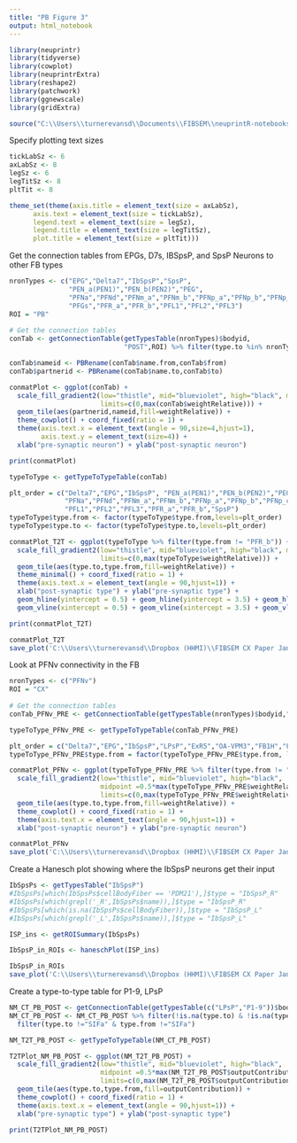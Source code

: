 ```yaml
---
title: "PB Figure 3"
output: html_notebook
---
```



```r
library(neuprintr)
library(tidyverse)
library(cowplot)
library(neuprintrExtra)
library(reshape2)
library(patchwork)
library(ggnewscale)
library(gridExtra)

source("C:\\Users\\turnerevansd\\Documents\\FIBSEM\\neuprintR-notebooks\\PBAnalysisUtils.R")
```

Specify plotting text sizes
```r
tickLabSz <- 6
axLabSz <- 8
legSz <- 6
legTitSz <- 8
pltTit <- 8

theme_set(theme(axis.title = element_text(size = axLabSz), 
      axis.text = element_text(size = tickLabSz),
      legend.text = element_text(size = legSz),
      legend.title = element_text(size = legTitSz),
      plot.title = element_text(size = pltTit)))

```

Get the connection tables from EPGs, D7s, IBSpsP, and SpsP Neurons to other FB types
```r
nronTypes <- c("EPG","Delta7","IbSpsP","SpsP",
               "PEN_a(PEN1)","PEN_b(PEN2)","PEG",
               "PFNa","PFNd","PFNm_a","PFNm_b","PFNp_a","PFNp_b","PFNp_c","PFNp_d","PFNp_e","PFNv",
               "PFGs","PFR_a","PFR_b","PFL1","PFL2","PFL3")
ROI = "PB"
  
# Get the connection tables
conTab <- getConnectionTable(getTypesTable(nronTypes)$bodyid,
                             "POST",ROI) %>% filter(type.to %in% nronTypes)

conTab$nameid <- PBRename(conTab$name.from,conTab$from)
conTab$partnerid <- PBRename(conTab$name.to,conTab$to)

conmatPlot <- ggplot(conTab) + 
  scale_fill_gradient2(low="thistle", mid="blueviolet", high="black", midpoint =0.5*max(conTab$weightRelative),
                       limits=c(0,max(conTab$weightRelative))) +
  geom_tile(aes(partnerid,nameid,fill=weightRelative)) +
  theme_cowplot() + coord_fixed(ratio = 1) + 
  theme(axis.text.x = element_text(angle = 90,size=4,hjust=1),
        axis.text.y = element_text(size=4)) +
  xlab("pre-synaptic neuron") + ylab("post-synaptic neuron")

print(conmatPlot)
```

```r
typeToType <- getTypeToTypeTable(conTab)

plt_order = c("Delta7","EPG","IbSpsP", "PEN_a(PEN1)","PEN_b(PEN2)","PEG","PFGs",
              "PFNa","PFNd","PFNm_a","PFNm_b","PFNp_a","PFNp_b","PFNp_c","PFNp_d","PFNp_e","PFNv",
              "PFL1","PFL2","PFL3","PFR_a","PFR_b","SpsP")
typeToType$type.from <- factor(typeToType$type.from,levels=plt_order)
typeToType$type.to <- factor(typeToType$type.to,levels=plt_order)

conmatPlot_T2T <- ggplot(typeToType %>% filter(type.from != "PFR_b")) + 
  scale_fill_gradient2(low="thistle", mid="blueviolet", high="black", midpoint =0.5*max(typeToType$weightRelative),
                       limits=c(0,max(typeToType$weightRelative))) +
  geom_tile(aes(type.to,type.from,fill=weightRelative)) +
  theme_minimal() + coord_fixed(ratio = 1) + 
  theme(axis.text.x = element_text(angle = 90,hjust=1)) +
  xlab("post-synaptic type") + ylab("pre-synaptic type") +
  geom_hline(yintercept = 0.5) + geom_hline(yintercept = 3.5) + geom_hline(yintercept = 5.5) +
  geom_vline(xintercept = 0.5) + geom_vline(xintercept = 3.5) + geom_vline(xintercept = 23.5) 

print(conmatPlot_T2T)
```

```r
conmatPlot_T2T
save_plot('C:\\Users\\turnerevansd\\Dropbox (HHMI)\\FIBSEM CX Paper Jan 2020\\Figures\\PB\\ForPaper\\PBTypeToType.pdf',conmatPlot_T2T)
```

Look at PFNv connectivity in the FB
```r
nronTypes <- c("PFNv")
ROI = "CX"
  
# Get the connection tables
conTab_PFNv_PRE <- getConnectionTable(getTypesTable(nronTypes)$bodyid,"PRE",ROI)

typeToType_PFNv_PRE <- getTypeToTypeTable(conTab_PFNv_PRE)

plt_order = c("Delta7","EPG","IbSpsP","LPsP","ExR5","OA-VPM3","FB1H","FB4B","FB4M","PFR_b","LNO2","LNO3","PFNv")
typeToType_PFNv_PRE$type.from = factor(typeToType_PFNv_PRE$type.from, levels = plt_order)

conmatPlot_PFNv <- ggplot(typeToType_PFNv_PRE %>% filter(type.from != "PFR_b")) + 
  scale_fill_gradient2(low="thistle", mid="blueviolet", high="black", 
                       midpoint =0.5*max(typeToType_PFNv_PRE$weightRelative),
                       limits=c(0,max(typeToType_PFNv_PRE$weightRelative))) +
  geom_tile(aes(type.to,type.from,fill=weightRelative)) +
  theme_cowplot() + coord_fixed(ratio = 1) + 
  theme(axis.text.x = element_text(angle = 90,hjust=1)) +
  xlab("post-synaptic neuron") + ylab("pre-synaptic neuron")

conmatPlot_PFNv
save_plot('C:\\Users\\turnerevansd\\Dropbox (HHMI)\\FIBSEM CX Paper Jan 2020\\Figures\\PB\\ForPaper\\PFNvInputs.pdf',conmatPlot_PFNv)
```

Create a Hanesch plot showing where the IbSpsP neurons get their input
```r

IbSpsPs <- getTypesTable("IbSpsP")
#IbSpsPs[which(IbSpsPs$cellBodyFiber == 'PDM21'),]$type = "IbSpsP_R"
#IbSpsPs[which(grepl('_R',IbSpsPs$name)),]$type = "IbSpsP_R"
#IbSpsPs[which(is.na(IbSpsPs$cellBodyFiber)),]$type = "IbSpsP_L"
#IbSpsPs[which(grepl('_L',IbSpsPs$name)),]$type = "IbSpsP_L"

ISP_ins <- getROISummary(IbSpsPs)

IbSpsP_in_ROIs <- haneschPlot(ISP_ins)

IbSpsP_in_ROIs
save_plot('C:\\Users\\turnerevansd\\Dropbox (HHMI)\\FIBSEM CX Paper Jan 2020\\Figures\\PB\\ForPaper\\IbSpsPIns.pdf',IbSpsP_in_ROIs)
```



Create a type-to-type table for P1-9, LPsP
```r
NM_CT_PB_POST <- getConnectionTable(getTypesTable(c("LPsP","P1-9"))$bodyid,"POST","PB")
NM_CT_PB_POST <- NM_CT_PB_POST %>% filter(!is.na(type.to) & !is.na(type.from)) %>%
  filter(type.to !="SIFa" & type.from !="SIFa")

NM_T2T_PB_POST <- getTypeToTypeTable(NM_CT_PB_POST)

T2TPlot_NM_PB_POST <- ggplot(NM_T2T_PB_POST) + 
  scale_fill_gradient2(low="thistle", mid="blueviolet", high="black",
                       midpoint =0.5*max(NM_T2T_PB_POST$outputContribution),
                       limits=c(0,max(NM_T2T_PB_POST$outputContribution))) +
  geom_tile(aes(type.to,type.from,fill=outputContribution)) +
  theme_cowplot() + coord_fixed(ratio = 1) + 
  theme(axis.text.x = element_text(angle = 90,hjust=1)) +
  xlab("pre-synaptic type") + ylab("post-synaptic type")

print(T2TPlot_NM_PB_POST)
```

